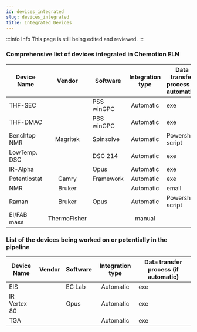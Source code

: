 ```yaml
---
id: devices_integrated
slug: devices_integrated
title: Integrated Devices
---
```


:::info Info
This page is still being edited and reviewed.
:::

### Comprehensive list of devices integrated in Chemotion ELN

| Device Name | Vendor | Software | Integration type | Data transfer process (if automatic) | link to details|
|---|:---:|---|:---:|---|:---:|
| THF-SEC |  | PSS winGPC | Automatic | exe | link |
| THF-DMAC |  | PSS winGPC | Automatic | exe | link |
| Benchtop NMR | Magritek | Spinsolve | Automatic | Powershell script | link |
| LowTemp. DSC |  | DSC 214 | Automatic | exe | link |
| IR-Alpha |  | Opus | Automatic | exe | link |
| Potentiostat | Gamry | Framework | Automatic | exe | link |
| NMR | Bruker |  | Automatic | email | link |
| Raman | Bruker | Opus | Automatic | Powershell script | link |
| EI/FAB mass | ThermoFisher |  | manual |  | link |

### List of the devices being worked on or potentially in the pipeline

| Device Name | Vendor | Software | Integration type | Data transfer process (if automatic) |
|---|:---:|---|:---:|---|
| EIS |  | EC Lab | Automatic | exe |
| IR Vertex 80 |  | Opus | Automatic | exe |
| TGA | | | Automatic | exe |
